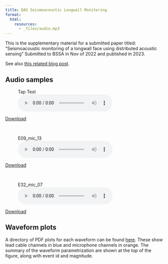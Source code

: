```yaml
---
title: DAS Seismoacoustic Longwall Monitoring
format:
  html:
    resources:
      - _files/audio.mp3
---
```

This is the supplementary material for a submitted paper titled:
"Seismoacoustic monitoring of a longwall face using distributed acoustic sensing"
Submitted to BSSA in Nov of 2022 and published in 2023.

See also [this related blog post](https://blogs.cdc.gov/niosh-science-blog/2023/07/07/rockbursts/). 

## Audio samples

<figure>
<figcaption>Tap Test</figcaption>
<audio controls src="https://docs.google.com/uc?export=download&id=1zs7TmwcFeLOOUx0mWXWQwt0oETSHWQx-"> type='audio/wav'
        Your browser does not support the
        <code>audio</code> element.
</audio>
</figure>
[Download](https://docs.google.com/uc?export=download&id=1zs7TmwcFeLOOUx0mWXWQwt0oETSHWQx-)

<br>

<figure>
<figcaption>E09_mic_13</figcaption>
<audio controls src="https://docs.google.com/uc?export=download&id=151wOqhF8q7TYQHrrxoohPpnAh75NPWrM"> type='audio/wav'
        Your browser does not support the
        <code>audio</code> element.
</audio>
</figure>

[Download](https://docs.google.com/uc?export=download&id=151wOqhF8q7TYQHrrxoohPpnAh75NPWrM)

<br>

<figure>
<figcaption>E32_mic_07</figcaption>
<audio controls src="https://docs.google.com/uc?export=download&id=1LBwFSCAcQW8Ay5Cbjlr2JG-XaPlVPABE"> type='audio/wav'
        Your browser does not support the
        <code>audio</code> element.
</audio>
</figure>

[Download](https://docs.google.com/uc?export=download&id=1LBwFSCAcQW8Ay5Cbjlr2JG-XaPlVPABE)


## Waveform plots

A directory of PDF plots for each waveform can be found 
[here](https://drive.google.com/drive/folders/1mWW-trj2cPd8Xriu_mXqi8z3bzULuM8b?usp=share_link). These show
lead cable channels in blue and microphone channels in orange. The summary of the waveform parametrization
are shown at the top of the figure, along with event id and magnitude.
